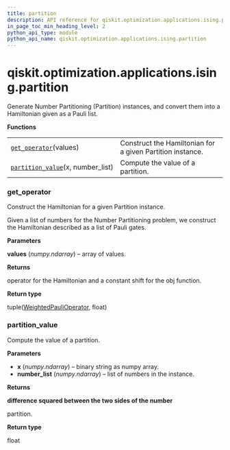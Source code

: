 ```yaml
---
title: partition
description: API reference for qiskit.optimization.applications.ising.partition
in_page_toc_min_heading_level: 2
python_api_type: module
python_api_name: qiskit.optimization.applications.ising.partition
---
```


<span id="module-qiskit.optimization.applications.ising.partition" />

<span id="qiskit-optimization-applications-ising-partition" />

# qiskit.optimization.applications.ising.partition

Generate Number Partitioning (Partition) instances, and convert them into a Hamiltonian given as a Pauli list.

**Functions**

|                                                                                                                                                                            |                                                           |
| -------------------------------------------------------------------------------------------------------------------------------------------------------------------------- | --------------------------------------------------------- |
| [`get_operator`](#qiskit.optimization.applications.ising.partition.get_operator "qiskit.optimization.applications.ising.partition.get_operator")(values)                   | Construct the Hamiltonian for a given Partition instance. |
| [`partition_value`](#qiskit.optimization.applications.ising.partition.partition_value "qiskit.optimization.applications.ising.partition.partition_value")(x, number\_list) | Compute the value of a partition.                         |

### get\_operator

<Function id="qiskit.optimization.applications.ising.partition.get_operator" github="https://github.com/qiskit-community/qiskit-aqua/tree/stable/0.7/qiskit/optimization/applications/ising/partition.py" signature="get_operator(values)">
  Construct the Hamiltonian for a given Partition instance.

  Given a list of numbers for the Number Partitioning problem, we construct the Hamiltonian described as a list of Pauli gates.

  **Parameters**

  **values** (*numpy.ndarray*) – array of values.

  **Returns**

  operator for the Hamiltonian and a constant shift for the obj function.

  **Return type**

  tuple([WeightedPauliOperator](qiskit.aqua.operators.legacy.WeightedPauliOperator "qiskit.aqua.operators.legacy.WeightedPauliOperator"), float)
</Function>

### partition\_value

<Function id="qiskit.optimization.applications.ising.partition.partition_value" github="https://github.com/qiskit-community/qiskit-aqua/tree/stable/0.7/qiskit/optimization/applications/ising/partition.py" signature="partition_value(x, number_list)">
  Compute the value of a partition.

  **Parameters**

  *   **x** (*numpy.ndarray*) – binary string as numpy array.
  *   **number\_list** (*numpy.ndarray*) – list of numbers in the instance.

  **Returns**

  **difference squared between the two sides of the number**

  partition.

  **Return type**

  float
</Function>

